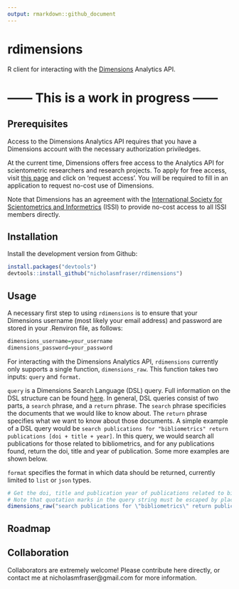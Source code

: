 ```yaml
---
output: rmarkdown::github_document
---
```


<!-- README.md is generated from README.Rmd. Please edit that file -->

# rdimensions

R client for interacting with the [Dimensions](https://www.dimensions.ai/) Analytics API.

# ------ This is a work in progress ------

## Prerequisites

Access to the Dimensions Analytics API requires that you have a Dimensions account with the necessary authorization priviledges.

At the current time, Dimensions offers free access to the Analytics API for scientometric researchers and research projects. To apply for free access, visit [this page](https://www.dimensions.ai/scientometric-research/) and click on 'request access'. You will be required to fill in an application to request no-cost use of Dimensions.

Note that Dimensions has an agreement with the [International Society for Scientometrics and Informetrics](http://issi-society.org/) (ISSI) to provide no-cost access to all ISSI members directly. 

## Installation

Install the development version from Github:

```r

install.packages("devtools")
devtools::install_github("nicholasmfraser/rdimensions")

```

## Usage

A necessary first step to using `rdimensions` is to ensure that your Dimensions username (most likely your email address) and password are stored in your .Renviron file, as follows:

```r
dimensions_username=your_username
dimensions_password=your_password
```

For interacting with the Dimensions Analytics API, `rdimensions` currently only supports a single function, `dimensions_raw`. This function takes two inputs: `query` and `format`.

`query` is a Dimensions Search Language (DSL) query. Full information on the DSL structure can be found [here](https://docs.dimensions.ai/dsl/). In general, DSL queries consist of two parts, a `search` phrase, and a `return` phrase. The `search` phrase specificies the documents that we would like to know about. The `return` phrase specifies what we want to know about those documents. A simple example of a DSL query would be `search publications for "bibliometrics" return publications [doi + title + year]`. In this query, we would search all publications for those related to bibliometrics, and for any publications found, return the doi, title and year of publication. Some more examples are shown below.

`format` specifies the format in which data should be returned, currently limited to `list` or `json` types.

```r

# Get the doi, title and publication year of publications related to bibliometrics
# Note that quotation marks in the query string must be escaped by placing a backwards slash before the quotation mark
dimensions_raw("search publications for \"bibliometrics\" return publications [doi + title + year]")

```

## Roadmap

## Collaboration

Collaborators are extremely welcome! Please contribute here directly, or contact me at nicholasmfraser@gmail.com for more information.
